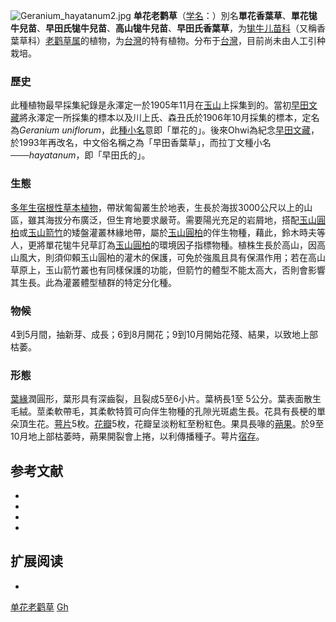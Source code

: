 {{Speciesbox
| name = 单花老鹳草
| status = 
| status_system = 
| image =File:Geranium hayatanum1.jpg
| genus = Geranium
| species = hayatanum
| authority = Ohwi
}}
[[File:Geranium_hayatanum2.jpg|thumb]]
'''单花老鹳草'''（[[学名|学名]]：{{lang|la|''Geranium hayatanum''}}）別名'''單花香葉草'''、'''單花牻牛兒苗'''、'''早田氏牻牛兒苗'''、'''高山牻牛兒苗'''、'''早田氏香葉草'''，为[[牻牛儿苗科|牻牛儿苗科]]（又稱香葉草科）[[老鹳草属|老鹳草属]]的植物，为[[台灣|台灣]]的特有植物。分布于[[台灣|台灣]]，目前尚未由人工引种栽培。

===歷史===
此種植物最早採集紀錄是永澤定一於1905年11月在[[玉山|玉山]]上採集到的。當初[[早田文藏|早田文藏]]將永澤定一所採集的標本以及川上氏、森丑氏於1906年10月採集的標本，定名為''Geranium uniflorum''，此[[種小名|種小名]]意即「單花的」。後來Ohwi為紀念[[早田文藏|早田文藏]]，於1993年再改名，中文俗名稱之為「早田香葉草」，而拉丁文種小名───''hayatanum''，即「早田氏的」。

===生態===
[[多年生|多年生]][[宿根性|宿根性]][[草本植物|草本植物]]，帶狀匍匐叢生於地表，生長於海拔3000公尺以上的山區，雖其海拔分布廣泛，但生育地要求嚴苛。需要陽光充足的岩屑地，搭配[[玉山圓柏|玉山圓柏]]或[[玉山箭竹|玉山箭竹]]的矮盤灌叢林緣地帶，屬於[[玉山圓柏|玉山圓柏]]的伴生物種，藉此，鈴木時夫等人，更將單花牻牛兒草訂為[[玉山圓柏|玉山圓柏]]的環境因子指標物種。植株生長於高山，因高山風大，則須仰賴玉山圓柏的灌木的保護，可免於強風且具有保濕作用；若在高山草原上，玉山箭竹叢也有同樣保護的功能，但箭竹的體型不能太高大，否則會影響其生長。此為灌叢體型植群的特定分化種。

===物候===
4到5月間，抽新芽、成長；6到8月開花；9到10月開始花殘、結果，以致地上部枯萎。

===形態===
[[葉緣|葉緣]]潤圓形，葉形具有深齒裂，且裂成5至6小片。葉柄長1至 5公分。葉表面散生毛絨。莖柔軟帶毛，其柔軟特質可向伴生物種的孔隙光斑處生長。花具有長梗的單朵頂生花。[[萼片|萼片]]5枚。[[花瓣|花瓣]]5枚，花瓣呈淡粉紅至粉紅色。果具長喙的[[蒴果|蒴果]]。於9至10月地上部枯萎時，蒴果開裂會上捲，以利傳播種子。萼片[[宿存|宿存]]。

== 参考文献 ==
{{reflist}}
* {{cite web| url =http://www.bioinfo.cn/db05/KmzwSpecies.php?action=view&id=9695| title =单花老鹳草| work =《中国高等植物数据库全库》| publisher =中国科学院微生物研究所| author =昆明植物研究所| accessdate =2009-02-24}}{{dead link|date=2017年11月 |bot=InternetArchiveBot |fix-attempted=yes }}
* {{TaiBNET| zh=單花牻牛兒苗 | id=203406 | binomial=Geranium hayatanum | authority=Ohwi, 1953 | var= | accessdate=2013-01-24}}
* {{cite book|title = 台灣高山植物群像|author = 林文智|publisher = 自然叢書 淑馨出版社}}
* {{cite book|title = 台灣植被誌 (第二卷)：高山植被帶與高山植物(下)|author = 陳玉峰|publisher = 晨星出版}}

== 扩展阅读 ==
* {{wikispecies-inline|Geranium hayatanum|單花牻牛兒苗}}
{{Taxonbar|from=Q10906390}}

[[Category:老鹳草属|单花老鹳草]]
[[Category:臺灣特有植物|Gh]]